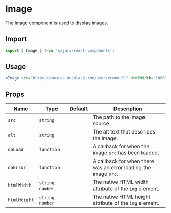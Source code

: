 
# Image

The Image component is used to display images.

## Import

```js
import { Image } from 'sajari/react-components';
```

## Usage

```jsx
<Image src="https://source.unsplash.com/user/erondu?1" htmlWidth="1080" htmlHeight="720" alt="Unplash photo" />
```

## Props

| Name         | Type               | Default | Description                                                     |
| ------------ | ------------------ | ------- | --------------------------------------------------------------- |
| `src`        | `string`           |         | The path to the image source.                                   |
| `alt`        | `string`           |         | The alt text that describes the image.                          |
| `onLoad`     | `function`         |         | A callback for when the image `src` has been loaded.            |
| `onError`    | `function`         |         | A callback for when there was an error loading the image `src`. |
| `htmlWidth`  | `string`, `number` |         | The native HTML width attribute of the `img` element.           |
| `htmlHeight` | `string`, `number` |         | The native HTML height attribute of the `img` element.          |
